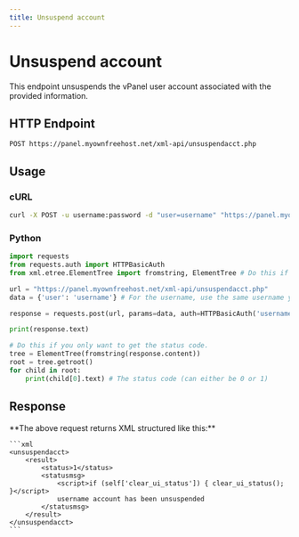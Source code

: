 ```yaml
---
title: Unsuspend account
---
```



# Unsuspend account
This endpoint unsuspends the vPanel user account associated with the provided information.


## HTTP Endpoint

`POST https://panel.myownfreehost.net/xml-api/unsuspendacct.php`

## Usage

### cURL
```bash
curl -X POST -u username:password -d "user=username" "https://panel.myownfreehost.net/xml-api/unsuspendacct.php"
```


### Python
```python highlight=25-26,28
import requests
from requests.auth import HTTPBasicAuth
from xml.etree.ElementTree import fromstring, ElementTree # Do this if you only want to get the status code.

url = "https://panel.myownfreehost.net/xml-api/unsuspendacct.php"
data = {'user': 'username'} # For the username, use the same username you set when creating the account.

response = requests.post(url, params=data, auth=HTTPBasicAuth('username', 'password'))

print(response.text)

# Do this if you only want to get the status code.
tree = ElementTree(fromstring(response.content))
root = tree.getroot()
for child in root:
    print(child[0].text) # The status code (can either be 0 or 1)
```


## Response

<Callout emoji="💡">
    **The above request returns XML structured like this:**

    ```xml
    <unsuspendacct>
        <result>
            <status>1</status>
            <statusmsg>
                <script>if (self['clear_ui_status']) { clear_ui_status(); }</script>
                username account has been unsuspended
            </statusmsg>
        </result>
    </unsuspendacct>
    ```
</Callout>
